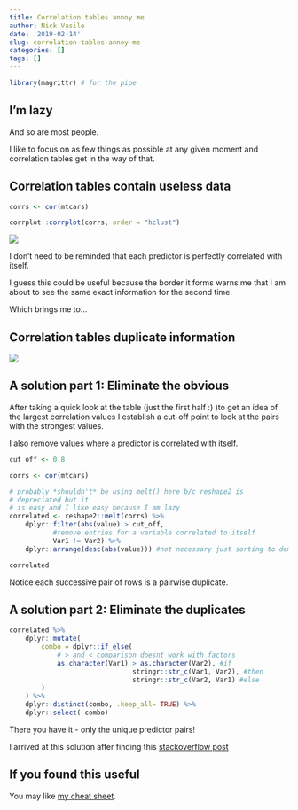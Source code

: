 ```yaml
---
title: Correlation tables annoy me
author: Nick Vasile
date: '2019-02-14'
slug: correlation-tables-annoy-me
categories: []
tags: []
---
```

```r
library(magrittr) # for the pipe
```

## I'm lazy

And so are most people.

I like to focus on as few things as possible at any given moment and correlation tables get in the way of that.

## Correlation tables contain useless data

```r
corrs <- cor(mtcars)

corrplot::corrplot(corrs, order = "hclust")
```

![](/images/correlation_table_duh.png)

I don't need to be reminded that each predictor is perfectly correlated with itself.

I guess this could be useful because the border it forms warns me that I am about to see the same exact information for the second time.

Which brings me to...

## Correlation tables duplicate information

![](/images/correlation_table_repeat.png)

## A solution part 1: Eliminate the obvious

After taking a quick look at the table (just the first half :) )to get an idea of the largest correlation values I establish a cut-off point to look at the pairs with the strongest values.

I also remove values where a predictor is correlated with itself.

```r

cut_off <- 0.8

corrs <- cor(mtcars)

# probably *shouldn't* be using melt() here b/c reshape2 is
# depreciated but it 
# is easy and I like easy because I am lazy
correlated <- reshape2::melt(corrs) %>% 
    dplyr::filter(abs(value) > cut_off,
           #remove entries for a variable correlated to itself
           Var1 != Var2) %>% 
    dplyr::arrange(desc(abs(value))) #not necessary just sorting to demo pairwise dups

correlated
```

Notice each successive pair of rows is a pairwise duplicate.

## A solution part 2: Eliminate the duplicates
```r

correlated %>% 
    dplyr::mutate(
        combo = dplyr::if_else(
            # > and < comparison doesnt work with factors
            as.character(Var1) > as.character(Var2), #if
                               stringr::str_c(Var1, Var2), #then 
                               stringr::str_c(Var2, Var1) #else
        )
    ) %>% 
    dplyr::distinct(combo, .keep_all= TRUE) %>% 
    dplyr::select(-combo)
```

There you have it - only the unique predictor pairs!

I arrived at this solution after finding this [stackoverflow post](https://stackoverflow.com/a/25595218)

## If you found this useful

You may like [my cheat sheet](https://www.nickvasile.com/cheat/).

